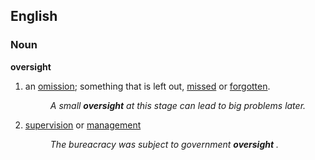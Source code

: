 ==English==
===Noun===
'''oversight'''
#an [[omission]]; something that is left out, [[miss]]ed or [[forgot]]ten.  
#:''A small '''oversight''' at this stage can lead to big problems later.''
#[[supervision]] or [[management]]
#:''The bureacracy was subject to government '''oversight''' .''